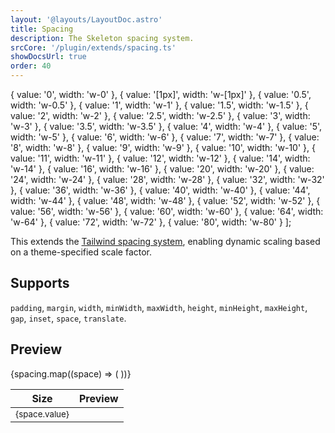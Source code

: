 ```yaml
---
layout: '@layouts/LayoutDoc.astro'
title: Spacing
description: The Skeleton spacing system.
srcCore: '/plugin/extends/spacing.ts'
showDocsUrl: true
order: 40
---
```



  { value: '0', width: 'w-0' },
  { value: '[1px]', width: 'w-[1px]' },
  { value: '0.5', width: 'w-0.5' },
  { value: '1', width: 'w-1' },
  { value: '1.5', width: 'w-1.5' },
  { value: '2', width: 'w-2' },
  { value: '2.5', width: 'w-2.5' },
  { value: '3', width: 'w-3' },
  { value: '3.5', width: 'w-3.5' },
  { value: '4', width: 'w-4' },
  { value: '5', width: 'w-5' },
  { value: '6', width: 'w-6' },
  { value: '7', width: 'w-7' },
  { value: '8', width: 'w-8' },
  { value: '9', width: 'w-9' },
  { value: '10', width: 'w-10' },
  { value: '11', width: 'w-11' },
  { value: '12', width: 'w-12' },
  { value: '14', width: 'w-14' },
  { value: '16', width: 'w-16' },
  { value: '20', width: 'w-20' },
  { value: '24', width: 'w-24' },
  { value: '28', width: 'w-28' },
  { value: '32', width: 'w-32' },
  { value: '36', width: 'w-36' },
  { value: '40', width: 'w-40' },
  { value: '44', width: 'w-44' },
  { value: '48', width: 'w-48' },
  { value: '52', width: 'w-52' },
  { value: '56', width: 'w-56' },
  { value: '60', width: 'w-60' },
  { value: '64', width: 'w-64' },
  { value: '72', width: 'w-72' },
  { value: '80', width: 'w-80' }
];

This extends the [Tailwind spacing system](https://tailwindcss.com/docs/customizing-spacing), enabling dynamic scaling based on a theme-specified scale factor.

## Supports

`padding`, `margin`, `width`, `minWidth`, `maxWidth`, `height`, `minHeight`, `maxHeight`, `gap`, `inset`, `space`, `translate`.

## Preview

<div class="table-wrap">
  <table class="table">
    <thead>
      <tr>
        <th>Size</th>
        <th>Preview</th>
      </tr>
    </thead>
    <tbody class="hover:[&>tr]:preset-tonal-primary">
      {spacing.map((space) => (
        <tr>
          <td>
            <small>{space.value}</small>
          </td>
          <td>
            <div class:list={[space.width, 'h-[10px] bg-primary-500']}></div>
          </td>
        </tr>
      ))}
    </tbody>
  </table>
</div>
